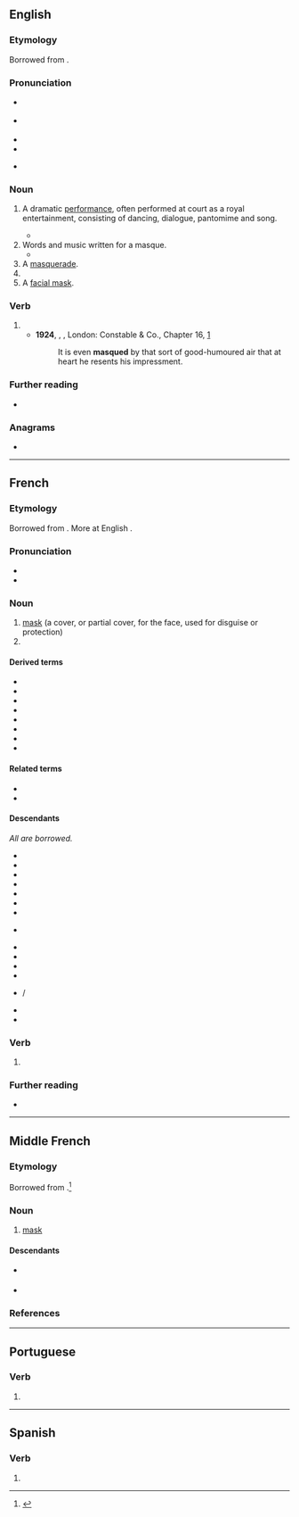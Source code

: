 {{also|masqué}}
==English==
{{wikipedia}}

===Etymology===
Borrowed from {{bor|en|fr|masque}}.

===Pronunciation===
* {{a|GA|UK}} {{IPA|en|/mæsk/}}
* {{a|RP}} {{IPA|en|/mɑːsk/}}
* {{audio|en|en-us-mask.ogg|Audio (US)}}
* {{rhymes|en|æsk|ɑːsk|s1=1}}
* {{homophones|en|mask|masc}} {{q|some accents}}

===Noun===
{{en-noun}}

# {{lb|en|historical|in 16th- and 17th-century England and Europe}} A dramatic [[performance]], often performed at court as a royal entertainment, consisting of dancing, dialogue, pantomime and song.
#* {{RQ:Landon Francesca Carrara|page=221|volume=I|text="I think," said Anne to Madame de Mercœur, "we must obtain your protégée's services for our intended '''masque'''; however, I shall leave that to you young people to settle," turning to Louis as she spoke.}}
# Words and music written for a masque.
#* {{quote-web|en|url=http://www.theguardian.com/books/2010/apr/10/auden-age-anxiety-leonard-bernstein|title=WH Auden's ‘The Age of Anxiety’|date=2010-04-09|author=Glyn Maxwell|work=The Guardian|passage= Over six sections – a prologue, a life-story, a dream-quest, a dirge, a '''masque''' and an epilogue – they meditate on their lives, their hopes, their losses, and on the human condition.}}
# A [[masquerade]].
# {{archaic form of|en|mask}}
# A [[facial mask]].
#: {{ux|en|mud '''masque'''; clay '''masque'''}}

===Verb===
{{en-verb}}

# {{archaic form of|en|mask}}
#* '''1924''', {{w|Herman Melville}}, ''{{w|Billy Budd}}'', London: Constable & Co., Chapter 16, [http://gutenberg.net.au/ebooks06/0608511h.html]
#*: It is even '''masqued''' by that sort of good-humoured air that at heart he resents his impressment.

===Further reading===
* {{pedia}}

===Anagrams===
* {{anagrams|en|a=aemqsu|squame}}

----

==French==

===Etymology===
Borrowed from {{bor|fr|it|maschera}}. More at English {{l|en|mask}}.

===Pronunciation===
* {{fr-IPA}}
* {{audio|fr|Fr-masque.ogg|Audio}}

===Noun===
{{fr-noun|m}}

# [[mask]] (a cover, or partial cover, for the face, used for disguise or protection)
# {{short for|fr|masque de grossesse}}

====Derived terms====
* {{l|fr|bas les masques}}
* {{l|fr|masque à gaz}}
* {{l|fr|masque à oxygène}}
* {{l|fr|masque-cheval}}
* {{l|fr|masque chirurgical}}
* {{l|fr|masque de grossesse}}
* {{l|fr|masque de plongée}}
* {{l|fr|masque de nuit}}

====Related terms====
* {{l|fr|démasquer}}
* {{l|fr|masquer}}

====Descendants====
''All are borrowed.''
{{top3}}
* {{desc|cs|maska}}
* {{desc|da|maske}}
* {{desc|en|masque}}
* {{desctree|de|Maske}}
* {{desc|hrx|Mask}}
* {{desc|mk|маска}}
* {{desc|mn|маск}}
* {{desc|no|-}} {{l|nb|maske}}
* {{desc|fa|ماسک|tr=mâsk}}
* {{desc|pl|maska}}
* {{desc|ro|mască}}
* {{desctree|ru|маска}}
* {{desc|sh|maska}} / {{l|sh|маска}}
* {{desc|sv|mask}}
* {{desc|tr|maske}}
{{bottom}}

===Verb===
{{head|fr|verb form}}

# {{inflection of|fr|masquer||1//3|s|pres|indc//subj|;|2|s|impr}}

===Further reading===
* {{R:TLFi}}

----

==Middle French==

===Etymology===
Borrowed from {{bor|frm|it|maschera}}.<ref>{{R:TLFi|etym=1}}</ref>

===Noun===
{{frm-noun|m}}

# [[mask]] {{gl|covering for the face}}

====Descendants====
* {{desc|fr|masque}} {{see desc}}
* {{desc|en|mask|bor=1}}

===References===
<references/>

----

==Portuguese==

===Verb===
{{head|pt|verb form}}

# {{pt-verb-form-of|mascar}}

----

==Spanish==

===Verb===
{{head|es|verb form}}

# {{es-verb form of|mascar}}